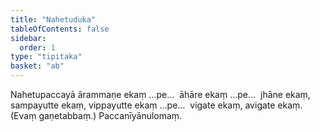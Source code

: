 ```yaml
---
title: "Nahetuduka"
tableOfContents: false
sidebar:
  order: 1
type: "tipitaka"
basket: "ab"
---
```



<DynamicBreadcrumb />

<Division number="168">

<Paragraph number="463">
Nahetupaccayā ārammaṇe ekaṃ …pe…  āhāre ekaṃ …pe…  jhāne ekaṃ, sampayutte ekaṃ, vippayutte ekaṃ …pe…  vigate ekaṃ, avigate ekaṃ. (Evaṃ gaṇetabbaṃ.)

</Paragraph>
</Division>

<Paragraph number="464" type="center">
Paccanīyānulomaṃ.
</Paragraph>